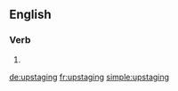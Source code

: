 ==English==

===Verb===
{{head|en}}

# {{present participle of|upstage|lang=en}}

[[de:upstaging]]
[[fr:upstaging]]
[[simple:upstaging]]